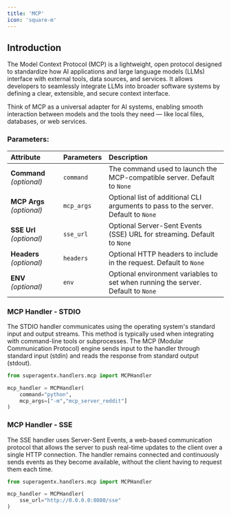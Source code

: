 ```yaml
---
title: 'MCP'
icon: 'square-m'
---
```


## Introduction
The Model Context Protocol (MCP) is a lightweight, open protocol designed to standardize how AI applications and
large language models (LLMs) interface with external tools, data sources, and services. It allows developers to
seamlessly integrate LLMs into broader software systems by defining a clear, extensible, and secure context interface.<br />

Think of MCP as a universal adapter for AI systems, enabling smooth interaction between models and the tools they
need — like local files, databases, or web services.

### Parameters:

| Attribute                          | Parameters                  | Description                                                                            |
| :--------------------              | :----------------           | :-------------------------------------                                                 |
| **Command** _(optional)_           | `command`                   | The command used to launch the MCP-compatible server. Default to `None`                |
| **MCP Args** _(optional)_          | `mcp_args`                  | Optional list of additional CLI arguments to pass to the server. Default to `None`     |
| **SSE Url**  _(optional)_          | `sse_url`                   | Optional Server-Sent Events (SSE) URL for streaming. Default to `None`                 |
| **Headers** _(optional)_           | `headers`                   | Optional HTTP headers to include in the request. Default to `None`                     |
| **ENV**    _(optional)_            | `env`                       | Optional environment variables to set when running the server. Default to `None`       |

### MCP Handler - STDIO
The STDIO handler communicates using the operating system's standard input and output streams. This method is
typically used when integrating with command-line tools or subprocesses. The MCP (Modular Communication Protocol)
engine sends input to the handler through standard input (stdin) and reads the response from standard output (stdout).

```python
from superagentx.handlers.mcp import MCPHandler

mcp_handler = MCPHandler(
    command="python",
    mcp_args=["-m","mcp_server_reddit"]
)
```

### MCP Handler - SSE
The SSE handler uses Server-Sent Events, a web-based communication protocol that allows the server to push real-time
updates to the client over a single HTTP connection. The handler remains connected and continuously sends events as
they become available, without the client having to request them each time.

```python
from superagentx.handlers.mcp import MCPHandler

mcp_handler = MCPHandler(
    sse_url="http://0.0.0.0:8080/sse"
)
```
